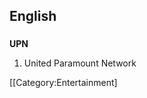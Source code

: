 ==English==
==={{initialism}}===
'''UPN'''

# {{US}} United Paramount Network

[[Category:Entertainment]